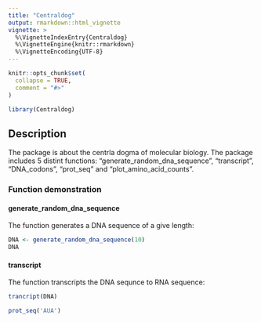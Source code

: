 ```yaml
---
title: "Centraldog"
output: rmarkdown::html_vignette
vignette: >
  %\VignetteIndexEntry{Centraldog}
  %\VignetteEngine{knitr::rmarkdown}
  %\VignetteEncoding{UTF-8}
---
```


```r
knitr::opts_chunk$set(
  collapse = TRUE,
  comment = "#>"
)
```

```r
library(Centraldog)
```

## Description

The package is about the centrla dogma of molecular biology. The package includes 5 distint functions: "generate_random_dna_sequence", "transcript", "DNA_codons", "prot_seq" and "plot_amino_acid_counts".

### Function demonstration

#### generate_random_dna_sequence

The function generates a DNA sequence of a give length:

```r
DNA <- generate_random_dna_sequence(10)
DNA
```

#### transcript

The function transcripts the DNA sequnce to RNA sequence:

```r
trancript(DNA)
```

```r
prot_seq('AUA')
```

